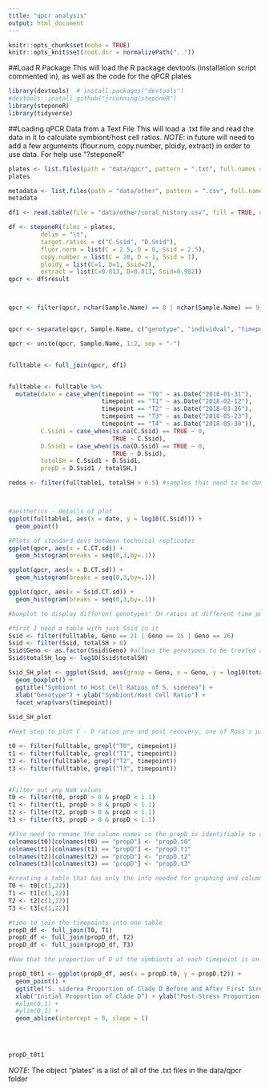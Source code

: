 ```yaml
---
title: "qpcr analysis"
output: html_document
---
```


```r
knitr::opts_chunk$set(echo = TRUE)
knitr::opts_knit$set(root.dir = normalizePath(".."))
```

##Load R Package
This will load the R package devtools (installation script commented in), as well as the code for the qPCR plates
```r
library(devtools)  # install.packages("devtools")
#devtools::install_github("jrcunning/steponeR")
library(steponeR)
library(tidyverse)
```

##Loading qPCR Data from a Text File
This will load a .txt file and read the data in it to calculate symbiont/host cell ratios. *NOTE*: in future will need to add a few arguments (flour.num, copy.number, ploidy, extract) in order to use data. For help use "?steponeR"
```r
plates <- list.files(path = "data/qpcr", pattern = ".txt", full.names = TRUE)
plates

metadata <- list.files(path = "data/other", pattern = ".csv", full.names = TRUE)
metadata

df1 <- read.table(file = "data/other/coral_history.csv", fill = TRUE, nrows = 126, header = T, sep = ",") #creates a dataframe of the coral metadata from a csv file

df <- steponeR(files = plates, 
         delim = "\t", 
         target.ratios = c("C.Ssid", "D.Ssid"), 
         fluor.norm = list(C = 2.5, D = 0, Ssid = 2.5),
         copy.number = list(C = 20, D = 1, Ssid = 1),
         ploidy = list(C=1, D=1, Ssid=2),
         extract = list(C=0.813, D=0.813, Ssid=0.982))
qpcr <- df$result



qpcr <- filter(qpcr, nchar(Sample.Name) == 8 | nchar(Sample.Name) == 9) #filters out the NTC and positive controls


qpcr <- separate(qpcr, Sample.Name, c("genotype", "individual", "timepoint"), sep = "-")

qpcr <- unite(qpcr, Sample.Name, 1:2, sep = "-")


fulltable <- full_join(qpcr, df1)


fulltable <- fulltable %>%
  mutate(date = case_when(timepoint == "T0" ~ as.Date("2018-01-31"),
                          timepoint == "T1" ~ as.Date("2018-02-12"),
                          timepoint == "T2" ~ as.Date("2018-03-26"),
                          timepoint == "T3" ~ as.Date("2018-05-23"),
                          timepoint == "T4" ~ as.Date("2018-05-30")),
         C.Ssid1 = case_when(is.na(C.Ssid) == TRUE ~ 0,
                             TRUE ~ C.Ssid),
         D.Ssid1 = case_when(is.na(D.Ssid) == TRUE ~ 0,
                             TRUE ~ D.Ssid),
         totalSH = C.Ssid1 + D.Ssid1,
         propD = D.Ssid1 / totalSH,)

redos <- filter(fulltable1, totalSH > 0.5) #samples that need to be done due to high S/H cell ratios



#aesthetics - details of plot
ggplot(fulltable1, aes(x = date, y = log10(C.Ssid))) +
  geom_point()

#Plots of standard devs between technical replicates
ggplot(qpcr, aes(x = C.CT.sd)) +
  geom_histogram(breaks = seq(0,3,by=.1))

ggplot(qpcr, aes(x = D.CT.sd)) +
  geom_histogram(breaks = seq(0,3,by=.1))

ggplot(qpcr, aes(x = Ssid.CT.sd)) +
  geom_histogram(breaks = seq(0,3,by=.1))

#boxplot to display different genotypes' SH ratios at different time points

#first I need a table with just Ssid in it
Ssid <- filter(fulltable, Geno == 21 | Geno == 25 | Geno == 26)
Ssid <- filter(Ssid, totalSH > 0)
Ssid$Geno <- as.factor(Ssid$Geno) #allows the genotypes to be treated as discrete instead of continuous
Ssid$totalSH_log <- log10(Ssid$totalSH)

Ssid_SH_plot <- ggplot(Ssid, aes(group = Geno, x = Geno, y = log10(totalSH))) +
  geom_boxplot() +
  ggtitle("Symbiont to Host Cell Ratios of S. siderea") +
  xlab("Genotype") + ylab("Symbiont/Host Cell Ratio") +
  facet_wrap(vars(timepoint))
  
Ssid_SH_plot

#Next step to plot C - D ratios pre and post recovery, one of Ross's past papers used innitial proportion clade D on x axis and recovered proportion clade D on the y axis, I think I need to separate fulltable into separate timepoint dataframes. In hindsight it would have been WAY easier to split the dataframe AFTER all the other stuff, but live and learn

t0 <- filter(fulltable, grepl("T0", timepoint))
t1 <- filter(fulltable, grepl("T1", timepoint))
t2 <- filter(fulltable, grepl("T2", timepoint))
t3 <- filter(fulltable, grepl("T3", timepoint))


#Filter out any NaN values
t0 <- filter(t0, propD > 0 & propD < 1.1)
t1 <- filter(t1, propD > 0 & propD < 1.1)
t2 <- filter(t2, propD > 0 & propD < 1.1)
t3 <- filter(t3, propD > 0 & propD < 1.1)

#Also need to rename the column names so the propD is identifiable to sprecific timepoints
colnames(t0)[colnames(t0) == "propD"] <- "propD.t0"
colnames(t1)[colnames(t1) == "propD"] <- "propD.t1"
colnames(t2)[colnames(t2) == "propD"] <- "propD.t2"
colnames(t3)[colnames(t3) == "propD"] <- "propD.t3"

#creating a table that has only the info needed for graphing and columns that are unique except for sample name so when I join them all the sample info for a certain coral ID will be on the same row
T0 <- t0[c(1,22)]
T1 <- t1[c(1,22)]
T2 <- t2[c(1,22)]
T3 <- t3[c(1,22)]

#time to join the timepoints into one table
propD_df <- full_join(T0, T1)
propD_df <- full_join(propD_df, T2)
propD_df <- full_join(propD_df, T3)

#Now that the proportion of D of the symbionts at each timepoint is on the same row of a dataframe, I can use that dataframe to look at any two timepoints I need to

propD_t0t1 <- ggplot(propD_df, aes(x = propD.t0, y = propD.t2)) + 
  geom_point() +
  ggtitle("S. siderea Proportion of Clade D Before and After First Stress") +
  xlab("Initial Proportion of Clade D") + ylab("Post-Stress Proportion of Clade D") +
  #xlim(0,1) +
  #ylim(0,1) +
  geom_abline(intercept = 0, slope = 1)
  

 

propD_t0t1
```
*NOTE*: The object "plates" is a list of all of the .txt files in the data/qpcr folder



